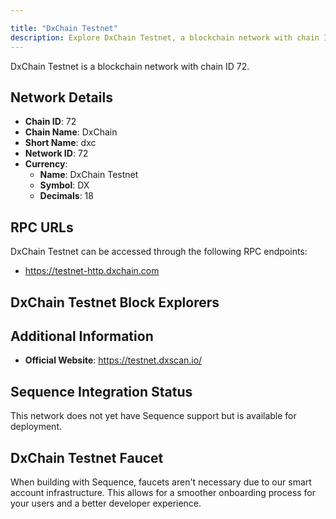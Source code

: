 ```yaml
---

title: "DxChain Testnet"
description: Explore DxChain Testnet, a blockchain network with chain ID 72. Learn about its native currency, DxChain Testnet, and how to interact with the network.
---
```




DxChain Testnet is a blockchain network with chain ID 72.

## Network Details

- **Chain ID**: 72
- **Chain Name**: DxChain
- **Short Name**: dxc
- **Network ID**: 72
- **Currency**: 
  - **Name**: DxChain Testnet
  - **Symbol**: DX
  - **Decimals**: 18

## RPC URLs

DxChain Testnet can be accessed through the following RPC endpoints:

- https://testnet-http.dxchain.com

## DxChain Testnet Block Explorers



## Additional Information

- **Official Website**: https://testnet.dxscan.io/

## Sequence Integration Status

This network does not yet have Sequence support but is available for deployment.

## DxChain Testnet Faucet

When building with Sequence, faucets aren't necessary due to our smart account infrastructure. This allows for a smoother onboarding process for your users and a better developer experience.
